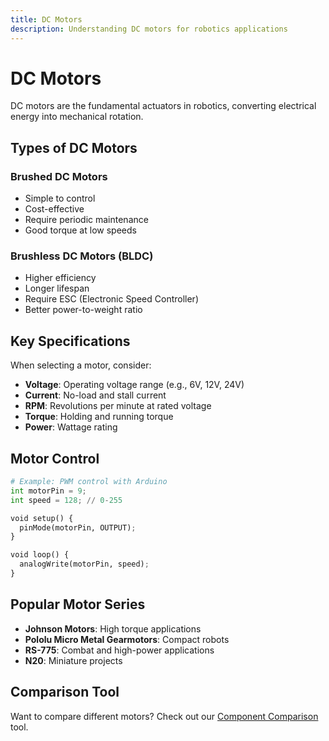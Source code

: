 ```yaml
---
title: DC Motors
description: Understanding DC motors for robotics applications
---
```


# DC Motors

DC motors are the fundamental actuators in robotics, converting electrical energy into mechanical rotation.

## Types of DC Motors

### Brushed DC Motors
- Simple to control
- Cost-effective
- Require periodic maintenance
- Good torque at low speeds

### Brushless DC Motors (BLDC)
- Higher efficiency
- Longer lifespan
- Require ESC (Electronic Speed Controller)
- Better power-to-weight ratio

## Key Specifications

When selecting a motor, consider:

- **Voltage**: Operating voltage range (e.g., 6V, 12V, 24V)
- **Current**: No-load and stall current
- **RPM**: Revolutions per minute at rated voltage
- **Torque**: Holding and running torque
- **Power**: Wattage rating

## Motor Control

```python
# Example: PWM control with Arduino
int motorPin = 9;
int speed = 128; // 0-255

void setup() {
  pinMode(motorPin, OUTPUT);
}

void loop() {
  analogWrite(motorPin, speed);
}
```

## Popular Motor Series

- **Johnson Motors**: High torque applications
- **Pololu Micro Metal Gearmotors**: Compact robots
- **RS-775**: Combat and high-power applications
- **N20**: Miniature projects

## Comparison Tool

Want to compare different motors? Check out our [Component Comparison](/compare) tool.
